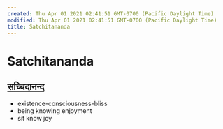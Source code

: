 ```yaml
---
created: Thu Apr 01 2021 02:41:51 GMT-0700 (Pacific Daylight Time)
modified: Thu Apr 01 2021 02:41:51 GMT-0700 (Pacific Daylight Time)
title: Satchitananda
---
```


# Satchitananda

## [सच्चिदानन्द](https://atmanaut.me/#)

- existence-consciousness-bliss
- being knowing enjoyment
- sit know joy
